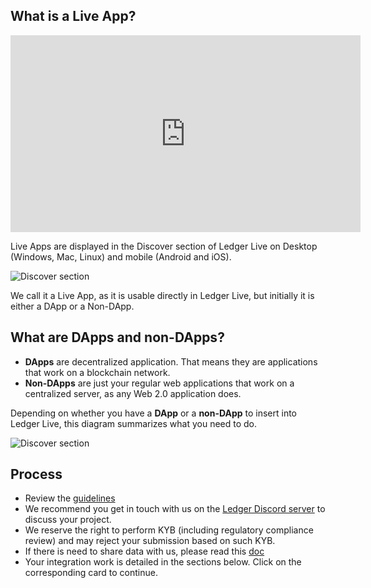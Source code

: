 
## What is a Live App?

<iframe width="560" height="315" src="https://www.youtube-nocookie.com/embed/L6dGYsevRxc" title="YouTube video player" frameborder="0" allow="accelerometer; autoplay; clipboard-write; encrypted-media; gyroscope; picture-in-picture" allowfullscreen></iframe>

Live Apps are displayed in the Discover section of Ledger Live on Desktop (Windows, Mac, Linux) and mobile (Android and iOS).

![Discover section](/discover-section.jpg)   

We call it a Live App, as it is usable directly in Ledger Live, but initially it is either a DApp or a Non-DApp.
   
## What are DApps and non-DApps?

- **DApps** are decentralized application. That means they are applications that work on a blockchain network.
- **Non-DApps** are just your regular web applications that work on a centralized server, as any Web 2.0 application does.

Depending on whether you have a **DApp** or a **non-DApp** to insert into Ledger Live, this diagram summarizes what you need to do.  

![Discover section](/live-app.jpg)

## Process

- Review the [guidelines](./guidelines/)
- We recommend you get in touch with us on the [Ledger Discord server](https://developers.ledger.com/discord/) to discuss your project.
- We reserve the right to perform KYB (including regulatory compliance review) and may reject your submission based on such KYB.
- If there is need to share data with us, please read this [doc](https://docs.google.com/document/d/1pD2iht4nAphDDEMikwJjD2OG8x4cc9BcUJ1QeMDE94Y/edit?usp=sharing)
- Your integration work is detailed in the sections below. Click on the corresponding card to continue.  


<Cards  num={2}> 
  <Card 
    arrow 
    title="DApp"
    href="../dapp/process"> 
  </Card> 
  <Card 
    arrow 
    title="Non-DApp" 
    href="../non-dapp/wallet-api"> 
  </Card> 
</Cards> 

